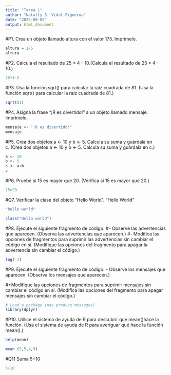 ```yaml
---
title: "Tarea 1"
author: "Natally S. Vidal-Figueroa"
date: "2025-09-05"
output: html_document
---
```


#P1. Crea un objeto llamado altura con el valor 175. Imprímelo. 

```r

altura = 175
altura
```

#P2. Calcula el resultado de 25 * 4 - 10.(Calcula el resultado de 25 * 4 - 10.)

```r
25*4-2
```

#P3. Usa la función sqrt() para calcular la raíz cuadrada de 81. (Usa la función sqrt() para calcular la raíz cuadrada de 81.)

```r
sqrt(81)
```


#P4. Asigna la frase "¡R es divertido!" a un objeto llamado mensaje. Imprímelo.

```r
mensaje <- "¡R es divertido!"
mensaje
```


#P5. Crea dos objetos a <- 10 y b <- 5. Calcula su suma y guárdala en c. (Crea dos objetos a <- 10 y b <- 5. Calcula su suma y guárdala en c.)

```r
a <- 10
b <- 5
c <- a+b
c

```



#P6. Pruebe si 15 es mayor que 20. (Verifica si 15 es mayor que 20.)

```r

15>20


```



#Q7. Verificar la clase del objeto "Hello World". "Hello World"

```r
"hello world"

class("Hello world")

```


#P8. Ejecute el siguiente fragmento de código:
#- Observe las advertencias que aparecen. (Observa las advertencias que aparecen.)
#- Modifica las opciones de fragmentos para suprimir las advertencias sin cambiar el código en sí. (Modifique las opciones del fragmento para apagar la advertencia sin cambiar el código.)

```r
log(-1)
```



#P9. Ejecute el siguiente fragmento de código: - Observe los mensajes que aparecen. (Observa los mensajes que aparecen.)

#+Modifique las opciones de fragmentos para suprimir mensajes sin cambiar el código en sí. (Modifica las opciones del fragmento para apagar mensajes sin cambiar el código.)

```r

# Load a package (may produce messages)
library(dplyr)


```

#P10. Utilice el sistema de ayuda de R para descubrir qué mean()hace la función. (Usa el sistema de ayuda de R para averiguar qué hace la función mean().)


```r
help(mean)

mean (2,5,4,9)
```


#Q11 Suma 5+10

```r
5+10
```


